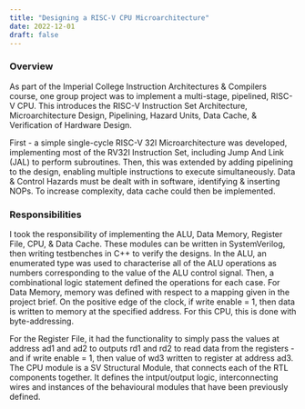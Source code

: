 ```yaml
---
title: "Designing a RISC-V CPU Microarchitecture"
date: 2022-12-01
draft: false
---
```


### Overview

As part of the Imperial College Instruction Architectures & Compilers course, one group project was to implement a multi-stage, pipelined, RISC-V CPU.
This introduces the RISC-V Instruction Set Architecture, Microarchitecture Design, Pipelining, Hazard Units, Data Cache, & Verification of Hardware Design.

First - a simple single-cycle RISC-V 32I Microarchitecture was developed, implementing most of the RV32I Instruction Set, including Jump And Link (JAL) to perform subroutines.
Then, this was extended by adding pipelining to the design, enabling multiple instructions to execute simultaneously.
Data & Control Hazards must be dealt with in software, identifying & inserting NOPs.
To increase complexity, data cache could then be implemented.

### Responsibilities

I took the responsibility of implementing the ALU, Data Memory, Register File, CPU, & Data Cache.
These modules can be written in SystemVerilog, then writing testbenches in C++ to verify the designs.
In the ALU, an enumerated type was used to characterise all of the ALU operations as numbers corresponding to the value of the ALU control signal.
Then, a combinational logic statement defined the operations for each case. For Data Memory, memory was defined with respect to a mapping given in the project brief. On the positive edge of the clock, if write enable = 1, then data is written to memory at the specified address. For this CPU, this is done with byte-addressing.

For the Register File, it had the functionality to simply pass the values at address ad1 and ad2 to outputs rd1 and rd2 to read data from the registers - and if write enable = 1, then value of wd3 written to register at address ad3. The CPU module is a SV Structural Module, that connects each of the RTL components together. It defines the intput/output logic, interconnecting wires and instances of the behavioural modules that have been previously defined.